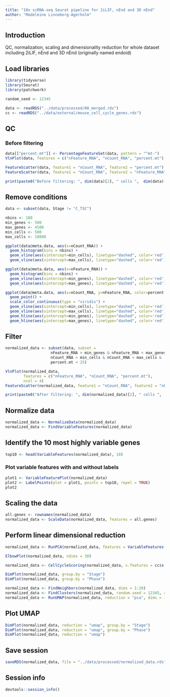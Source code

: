 ```yaml
---
title: "10x scRNA-seq Seurat pipeline for 2iLIF, nEnd and 3D nEnd"
author: "Madeleine Linneberg-Agerholm"
---
```


## Introduction

QC, normalization, scaling and dimensionality reduction for whole dataset including 2iLIF, nEnd and 3D nEnd (originally named endoid)

## Load libraries

```r
library(tidyverse)
library(Seurat)
library(patchwork)

random_seed <- 12345
```

```r
data <- readRDS("../data/processed/00_merged.rds")
cc <- readRDS("../data/external/mouse_cell_cycle_genes.rds")
```

## QC

### Before filtering
```r
data[["percent.mt"]] <- PercentageFeatureSet(data, pattern = "^mt-")
VlnPlot(data, features = c("nFeature_RNA", "nCount_RNA", "percent.mt"), ncol = 3)
```
```r
FeatureScatter(data, feature1 = "nCount_RNA", feature2 = "percent.mt")
FeatureScatter(data, feature1 = "nCount_RNA", feature2 = "nFeature_RNA")
```

```r
print(paste0("Before filtering: ", dim(data)[2], " cells ",  dim(data)[1], " genes"))
```

## Remove conditions

```r
data <- subset(data, Stage != "C_TSC")
```

```r
nbins <- 100
min_genes <- 500
max_genes <- 4500
min_cells <- 500
max_cells <- 18000

ggplot(data@meta.data, aes(x=nCount_RNA)) + 
  geom_histogram(bins = nbins) + 
  geom_vline(aes(xintercept=min_cells), linetype="dashed", color='red') + 
  geom_vline(aes(xintercept=max_cells), linetype="dashed", color='red')

ggplot(data@meta.data, aes(x=nFeature_RNA)) + 
  geom_histogram(bins = nbins) + 
  geom_vline(aes(xintercept=min_genes), linetype="dashed", color='red') +
  geom_vline(aes(xintercept=max_genes), linetype="dashed", color='red')

ggplot(data@meta.data, aes(x=nCount_RNA, y=nFeature_RNA, color=percent.mt)) + 
  geom_point() + 
  scale_color_continuous(type = "viridis") + 
  geom_vline(aes(xintercept=min_cells), linetype="dashed", color='red') +
  geom_vline(aes(xintercept=max_cells), linetype="dashed", color='red') +
  geom_hline(aes(yintercept=min_genes), linetype="dashed", color='red') +
  geom_hline(aes(yintercept=max_genes), linetype="dashed", color='red')
```

## Filter

```r
normalized_data <- subset(data, subset = 
                    nFeature_RNA > min_genes & nFeature_RNA < max_genes & 
                    nCount_RNA > min_cells & nCount_RNA < max_cells & 
                    percent.mt < 25)
```

```r
VlnPlot(normalized_data, 
        features = c("nFeature_RNA", "nCount_RNA", "percent.mt"),
        ncol = 4)
FeatureScatter(normalized_data, feature1 = "nCount_RNA", feature2 = "nFeature_RNA")
```

```r
print(paste0("After filtering: ", dim(normalized_data)[2], " cells ",  dim(normalized_data)[1], " genes"))
```

## Normalize data

```r
normalized_data <- NormalizeData(normalized_data)
normalized_data <- FindVariableFeatures(normalized_data)
```

## Identify the 10 most highly variable genes
```r
top10 <- head(VariableFeatures(normalized_data), 10)
```

### Plot variable features with and without labels
```r
plot1 <- VariableFeaturePlot(normalized_data)
plot2 <- LabelPoints(plot = plot1, points = top10, repel = TRUE)
plot2
```
## Scaling the data

```r
all.genes <- rownames(normalized_data)
normalized_data <- ScaleData(normalized_data, features = all.genes)
```

## Perform linear dimensional reduction

```r
normalized_data <- RunPCA(normalized_data, features = VariableFeatures(object = normalized_data))
```

```r
ElbowPlot(normalized_data, ndims = 30)
```

```r
normalized_data <- CellCycleScoring(normalized_data, s.features = cc$s.genes, g2m.features = cc$g2m.genes, set.ident = FALSE)
```

```r
DimPlot(normalized_data, group.by = "Stage")
DimPlot(normalized_data, group.by = "Phase")
```

```r
normalized_data <- FindNeighbors(normalized_data, dims = 1:20)
normalized_data <- FindClusters(normalized_data, random.seed = 12345, resolution = 0.6) #0.2 is too low and 0.8 too high, use 0.6
normalized_data <- RunUMAP(normalized_data, reduction = "pca", dims = 1:20, seed.use = 12345)
```

## Plot UMAP

```r
DimPlot(normalized_data, reduction = "umap", group.by = "Stage")
DimPlot(normalized_data, reduction = "umap", group.by = "Phase")
DimPlot(normalized_data, reduction = "umap")
```

## Save session

```r
saveRDS(normalized_data, file = "../data/processed/normalized_data.rds")
```

## Session info

```r
devtools::session_info()
```
